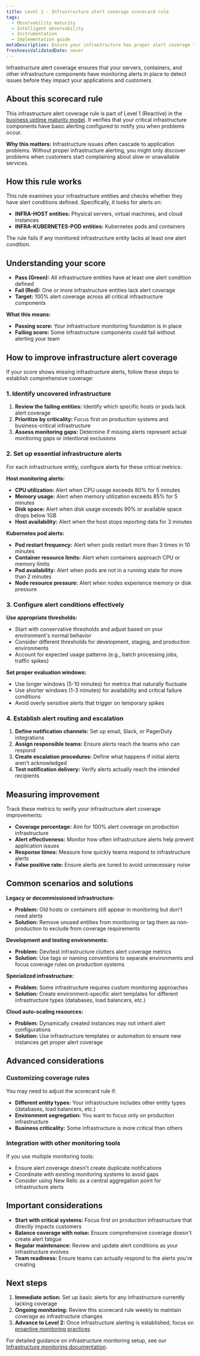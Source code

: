 ```yaml
---
title: Level 1 - Infrastructure alert coverage scorecard rule
tags:
  - Observability maturity
  - Intelligent observability
  - Instrumentation
  - Implementation guide
metaDescription: Ensure your infrastructure has proper alert coverage to detect issues before they impact business operations
freshnessValidatedDate: never
---
```


Infrastructure alert coverage ensures that your servers, containers, and other infrastructure components have monitoring alerts in place to detect issues before they impact your applications and customers.

## About this scorecard rule

This infrastructure alert coverage rule is part of Level 1 (Reactive) in the [business uptime maturity model](/docs/new-relic-solutions/observability-maturity/business-uptime/introduction). It verifies that your critical infrastructure components have basic alerting configured to notify you when problems occur.

**Why this matters:** Infrastructure issues often cascade to application problems. Without proper infrastructure alerting, you might only discover problems when customers start complaining about slow or unavailable services.

## How this rule works

This rule examines your infrastructure entities and checks whether they have alert conditions defined. Specifically, it looks for alerts on:

- **INFRA-HOST entities:** Physical servers, virtual machines, and cloud instances
- **INFRA-KUBERNETES-POD entities:** Kubernetes pods and containers

The rule fails if any monitored infrastructure entity lacks at least one alert condition.

## Understanding your score

- **Pass (Green):** All infrastructure entities have at least one alert condition defined
- **Fail (Red):** One or more infrastructure entities lack alert coverage
- **Target:** 100% alert coverage across all critical infrastructure components

**What this means:**
- **Passing score:** Your infrastructure monitoring foundation is in place
- **Failing score:** Some infrastructure components could fail without alerting your team

## How to improve infrastructure alert coverage

If your score shows missing infrastructure alerts, follow these steps to establish comprehensive coverage:

### 1. Identify uncovered infrastructure

1. **Review the failing entities:** Identify which specific hosts or pods lack alert coverage
2. **Prioritize by criticality:** Focus first on production systems and business-critical infrastructure
3. **Assess monitoring gaps:** Determine if missing alerts represent actual monitoring gaps or intentional exclusions

### 2. Set up essential infrastructure alerts

For each infrastructure entity, configure alerts for these critical metrics:

**Host monitoring alerts:**
- **CPU utilization:** Alert when CPU usage exceeds 80% for 5 minutes
- **Memory usage:** Alert when memory utilization exceeds 85% for 5 minutes  
- **Disk space:** Alert when disk usage exceeds 90% or available space drops below 1GB
- **Host availability:** Alert when the host stops reporting data for 3 minutes

**Kubernetes pod alerts:**
- **Pod restart frequency:** Alert when pods restart more than 3 times in 10 minutes
- **Container resource limits:** Alert when containers approach CPU or memory limits
- **Pod availability:** Alert when pods are not in a running state for more than 2 minutes
- **Node resource pressure:** Alert when nodes experience memory or disk pressure

### 3. Configure alert conditions effectively

**Use appropriate thresholds:**
- Start with conservative thresholds and adjust based on your environment's normal behavior
- Consider different thresholds for development, staging, and production environments
- Account for expected usage patterns (e.g., batch processing jobs, traffic spikes)

**Set proper evaluation windows:**
- Use longer windows (5-10 minutes) for metrics that naturally fluctuate
- Use shorter windows (1-3 minutes) for availability and critical failure conditions
- Avoid overly sensitive alerts that trigger on temporary spikes

### 4. Establish alert routing and escalation

1. **Define notification channels:** Set up email, Slack, or PagerDuty integrations
2. **Assign responsible teams:** Ensure alerts reach the teams who can respond
3. **Create escalation procedures:** Define what happens if initial alerts aren't acknowledged
4. **Test notification delivery:** Verify alerts actually reach the intended recipients

## Measuring improvement

Track these metrics to verify your infrastructure alert coverage improvements:

- **Coverage percentage:** Aim for 100% alert coverage on production infrastructure
- **Alert effectiveness:** Monitor how often infrastructure alerts help prevent application issues
- **Response times:** Measure how quickly teams respond to infrastructure alerts
- **False positive rate:** Ensure alerts are tuned to avoid unnecessary noise

## Common scenarios and solutions

**Legacy or decommissioned infrastructure:**
- **Problem:** Old hosts or containers still appear in monitoring but don't need alerts
- **Solution:** Remove unused entities from monitoring or tag them as non-production to exclude from coverage requirements

**Development and testing environments:**
- **Problem:** Dev/test infrastructure clutters alert coverage metrics
- **Solution:** Use tags or naming conventions to separate environments and focus coverage rules on production systems

**Specialized infrastructure:**
- **Problem:** Some infrastructure requires custom monitoring approaches
- **Solution:** Create environment-specific alert templates for different infrastructure types (databases, load balancers, etc.)

**Cloud auto-scaling resources:**
- **Problem:** Dynamically created instances may not inherit alert configurations
- **Solution:** Use infrastructure templates or automation to ensure new instances get proper alert coverage

## Advanced considerations

### Customizing coverage rules

You may need to adjust the scorecard rule if:

- **Different entity types:** Your infrastructure includes other entity types (databases, load balancers, etc.)
- **Environment segregation:** You want to focus only on production infrastructure
- **Business criticality:** Some infrastructure is more critical than others

### Integration with other monitoring tools

If you use multiple monitoring tools:
- Ensure alert coverage doesn't create duplicate notifications
- Coordinate with existing monitoring systems to avoid gaps
- Consider using New Relic as a central aggregation point for infrastructure alerts

## Important considerations

- **Start with critical systems:** Focus first on production infrastructure that directly impacts customers
- **Balance coverage with noise:** Ensure comprehensive coverage doesn't create alert fatigue
- **Regular maintenance:** Review and update alert conditions as your infrastructure evolves
- **Team readiness:** Ensure teams can actually respond to the alerts you're creating

## Next steps

1. **Immediate action:** Set up basic alerts for any infrastructure currently lacking coverage
2. **Ongoing monitoring:** Review this scorecard rule weekly to maintain coverage as infrastructure changes
3. **Advance to Level 2:** Once infrastructure alerting is established, focus on [proactive monitoring practices](/docs/new-relic-solutions/observability-maturity/business-uptime/introduction#level-2-proactive-approach)

For detailed guidance on infrastructure monitoring setup, see our [Infrastructure monitoring documentation](/docs/infrastructure/infrastructure-monitoring/get-started/get-started-infrastructure-monitoring/).
